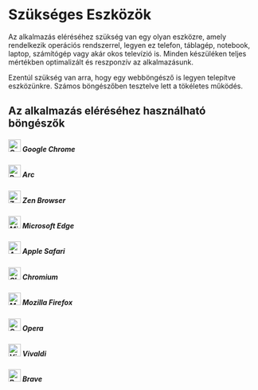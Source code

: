 # Szükséges Eszközök

Az alkalmazás eléréséhez szükség van egy olyan eszközre, amely rendelkezik operációs rendszerrel, legyen ez telefon, táblagép, notebook, laptop, számítógép vagy akár okos televízió is. Minden készüléken teljes mértékben optimalizált és reszponzív az alkalmazásunk.

Ezentúl szükség van arra, hogy egy webböngésző is legyen telepítve eszközünkre. Számos böngészőben tesztelve lett a tökéletes működés.

## Az alkalmazás eléréséhez használható böngészők

##### <img src="https://raw.githubusercontent.com/github/explore/002d791bc68a86506b1bb7a3332bb6ba8e1d1891/topics/chrome/chrome.png" alt="Google Chrome" width="25" height="25" className="mr-1 rounded-sm inline align-middle" /> <span className="align-middle">Google Chrome</span>

##### <img src="https://raw.githubusercontent.com/gist/PonomareVlad/f7a37bce6ff2dc19971c681269a30b26/raw/6ead3403e203db1c9ea195b57f6026f1d498e7dc/arc.svg" alt="Browser" width="25" height="25" className="mr-1 rounded-sm inline align-middle" /> <span className="align-middle">Arc</span>

##### <img src="https://raw.githubusercontent.com/zen-browser/.github/main/profile/logo-black.png" alt="Zen Browser" width="25" height="25" className="mr-1 rounded-sm inline align-middle" /> <span className="align-middle">Zen Browser</span>

##### <img src="https://avatars.githubusercontent.com/u/11354582?s=200&v=4" alt="Microsoft Edge" width="25" height="25" className="mr-1 rounded-sm inline align-middle" /> <span className="align-middle">Microsoft Edge</span>

##### <img src="https://upload.wikimedia.org/wikipedia/commons/thumb/5/52/Safari_browser_logo.svg/234px-Safari_browser_logo.svg.png" alt="Apple Safari" width="25" height="25" className="mr-1 rounded-sm inline align-middle" /> <span className="align-middle">Apple Safari</span>

##### <img src="https://www.chromium.org/_assets/icon-chromium-96.png" alt="Chromium" width="25" height="25" className="mr-1 rounded-sm inline align-middle" /> <span className="align-middle">Chromium</span>

##### <img src="https://upload.wikimedia.org/wikipedia/commons/thumb/a/a0/Firefox_logo%2C_2019.svg/220px-Firefox_logo%2C_2019.svg.png" alt="Mozilla Firefox" width="25" height="25" className="mr-1 rounded-sm inline align-middle" /> <span className="align-middle">Mozilla Firefox</span>

##### <img src="https://upload.wikimedia.org/wikipedia/commons/thumb/4/49/Opera_2015_icon.svg/1200px-Opera_2015_icon.svg.png" alt="Opera" width="25" height="25" className="mr-1 rounded-sm inline align-middle" /> <span className="align-middle">Opera</span>

##### <img src="https://upload.wikimedia.org/wikipedia/commons/thumb/e/e4/Vivaldi_web_browser_logo.svg/1026px-Vivaldi_web_browser_logo.svg.png" alt="Vivaldi" width="25" height="25" className="mr-1 rounded-sm inline align-middle" /> <span className="align-middle">Vivaldi</span>

##### <img src="https://avatars.githubusercontent.com/u/12301619?s=200&v=4" alt="Brave" width="25" height="25" className="mr-1 rounded-sm inline align-middle" /> <span className="align-middle">Brave</span>